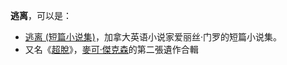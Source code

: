 '''逃离'''，可以是：

* [[逃离_(短篇小说集)|逃离 (短篇小说集)]]，加拿大英语小说家爱丽丝·门罗的短篇小说集。
* 又名《[[超脫|超脫]]》，[[麥可·傑克森|麥可·傑克森]]的第二張遺作合輯

{{disambig|Cat=二字消歧义}}